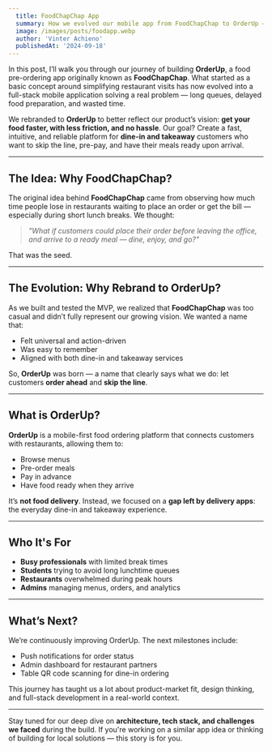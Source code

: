 ```yaml
---
  title: FoodChapChap App
  summary: How we evolved our mobile app from FoodChapChap to OrderUp — a React Native food pre-ordering platform solving the dine-in and takeaway wait-time problem.
  image: /images/posts/foodapp.webp
  author: 'Vinter Achieno'
  publishedAt: '2024-09-18'
---
```


In this post, I’ll walk you through our journey of building **OrderUp**, a food pre-ordering app originally known as **FoodChapChap**. What started as a basic concept around simplifying restaurant visits has now evolved into a full-stack mobile application solving a real problem — long queues, delayed food preparation, and wasted time.

We rebranded to **OrderUp** to better reflect our product’s vision: **get your food faster, with less friction, and no hassle**. Our goal? Create a fast, intuitive, and reliable platform for **dine-in and takeaway** customers who want to skip the line, pre-pay, and have their meals ready upon arrival.

---

## The Idea: Why FoodChapChap?

The original idea behind **FoodChapChap** came from observing how much time people lose in restaurants waiting to place an order or get the bill — especially during short lunch breaks. We thought:

> _"What if customers could place their order before leaving the office, and arrive to a ready meal — dine, enjoy, and go?"_

That was the seed.

---

## The Evolution: Why Rebrand to OrderUp?

As we built and tested the MVP, we realized that **FoodChapChap** was too casual and didn’t fully represent our growing vision. We wanted a name that:
- Felt universal and action-driven
- Was easy to remember
- Aligned with both dine-in and takeaway services

So, **OrderUp** was born — a name that clearly says what we do: let customers **order ahead** and **skip the line**.

---

## What is OrderUp?

**OrderUp** is a mobile-first food ordering platform that connects customers with restaurants, allowing them to:
- Browse menus
- Pre-order meals
- Pay in advance
- Have food ready when they arrive

It’s **not food delivery**. Instead, we focused on a **gap left by delivery apps**: the everyday dine-in and takeaway experience.

---

## Who It's For

- **Busy professionals** with limited break times
- **Students** trying to avoid long lunchtime queues
- **Restaurants** overwhelmed during peak hours
- **Admins** managing menus, orders, and analytics

---

## What’s Next?

We’re continuously improving OrderUp. The next milestones include:
- Push notifications for order status
- Admin dashboard for restaurant partners
- Table QR code scanning for dine-in ordering

This journey has taught us a lot about product-market fit, design thinking, and full-stack development in a real-world context.

---

Stay tuned for our deep dive on **architecture, tech stack, and challenges we faced** during the build. If you're working on a similar app idea or thinking of building for local solutions — this story is for you.

